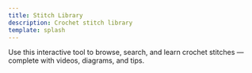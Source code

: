 ```yaml
---
title: Stitch Library
description: Crochet stitch library
template: splash
---
```



Use this interactive tool to browse, search, and learn crochet stitches — complete with videos, diagrams, and tips.

<CrochetStitchLibrary />

